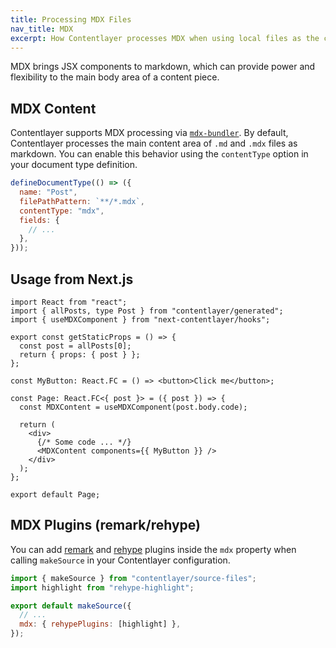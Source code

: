 ```yaml
---
title: Processing MDX Files
nav_title: MDX
excerpt: How Contentlayer processes MDX when using local files as the content source.
---
```


MDX brings JSX components to markdown, which can provide power and flexibility to the main body area of a content piece.

## MDX Content

Contentlayer supports MDX processing via [`mdx-bundler`](https://github.com/kentcdodds/mdx-bundler). By default, Contentlayer processes the main content area of `.md` and `.mdx` files as markdown. You can enable this behavior using the `contentType` option in your document type definition.

```js
defineDocumentType(() => ({
  name: "Post",
  filePathPattern: `**/*.mdx`,
  contentType: "mdx",
  fields: {
    // ...
  },
}));
```

## Usage from Next.js

```tsx
import React from "react";
import { allPosts, type Post } from "contentlayer/generated";
import { useMDXComponent } from "next-contentlayer/hooks";

export const getStaticProps = () => {
  const post = allPosts[0];
  return { props: { post } };
};

const MyButton: React.FC = () => <button>Click me</button>;

const Page: React.FC<{ post }> = ({ post }) => {
  const MDXContent = useMDXComponent(post.body.code);

  return (
    <div>
      {/* Some code ... */}
      <MDXContent components={{ MyButton }} />
    </div>
  );
};

export default Page;
```

## MDX Plugins (remark/rehype)

You can add [remark](https://github.com/remarkjs/remark) and [rehype](https://github.com/rehypejs/rehype) plugins inside the `mdx` property when calling `makeSource` in your Contentlayer configuration.

```js
import { makeSource } from "contentlayer/source-files";
import highlight from "rehype-highlight";

export default makeSource({
  // ...
  mdx: { rehypePlugins: [highlight] },
});
```
